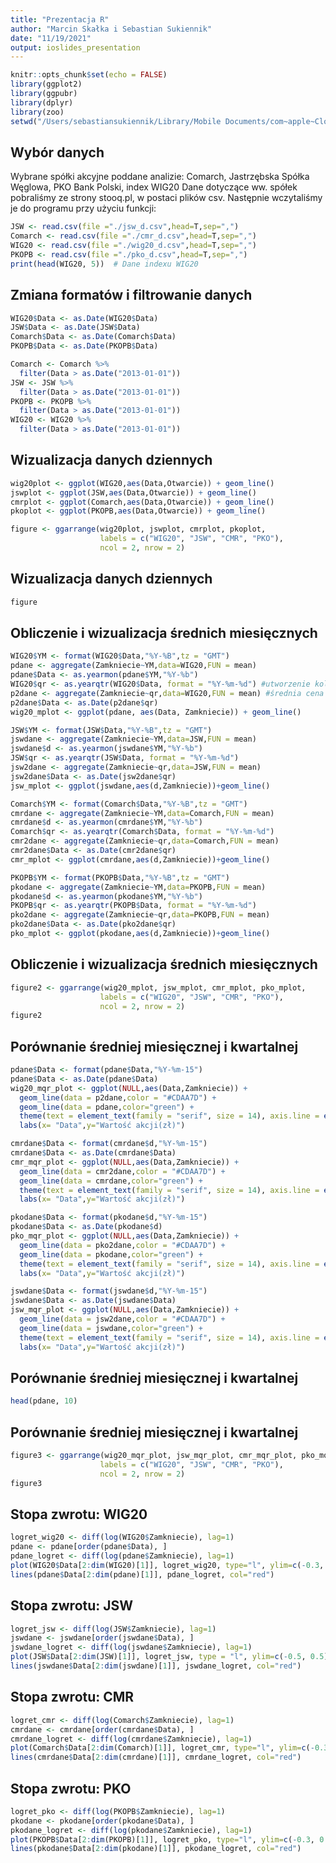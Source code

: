```yaml
---
title: "Prezentacja R"
author: "Marcin Skałka i Sebastian Sukiennik"
date: "11/19/2021"
output: ioslides_presentation
---
```


```r
knitr::opts_chunk$set(echo = FALSE)
library(ggplot2)
library(ggpubr)
library(dplyr)
library(zoo)
setwd("/Users/sebastiansukiennik/Library/Mobile Documents/com~apple~CloudDocs/Documents/Studia /PwR/Projekt")
```

## Wybór danych

  Wybrane spółki akcyjne poddane analizie: Comarch, Jastrzębska Spółka Węglowa, PKO Bank Polski, index WIG20
Dane dotyczące ww. spółek pobraliśmy ze strony stooq.pl, w postaci plików csv. 
Następnie wczytaliśmy je do programu przy użyciu funkcji:

```r
JSW <- read.csv(file ="./jsw_d.csv",head=T,sep=",")
Comarch <- read.csv(file ="./cmr_d.csv",head=T,sep=",")
WIG20 <- read.csv(file ="./wig20_d.csv",head=T,sep=",")
PKOPB <- read.csv(file ="./pko_d.csv",head=T,sep=",")
print(head(WIG20, 5))  # Dane indexu WIG20
```



## Zmiana formatów i filtrowanie danych

```r
WIG20$Data <- as.Date(WIG20$Data)
JSW$Data <- as.Date(JSW$Data)
Comarch$Data <- as.Date(Comarch$Data)
PKOPB$Data <- as.Date(PKOPB$Data)

Comarch <- Comarch %>%
  filter(Data > as.Date("2013-01-01"))
JSW <- JSW %>%
  filter(Data > as.Date("2013-01-01"))
PKOPB <- PKOPB %>%
  filter(Data > as.Date("2013-01-01"))
WIG20 <- WIG20 %>%
  filter(Data > as.Date("2013-01-01"))
```



## Wizualizacja danych dziennych

```r
wig20plot <- ggplot(WIG20,aes(Data,Otwarcie)) + geom_line()
jswplot <- ggplot(JSW,aes(Data,Otwarcie)) + geom_line()
cmrplot <- ggplot(Comarch,aes(Data,Otwarcie)) + geom_line()
pkoplot <- ggplot(PKOPB,aes(Data,Otwarcie)) + geom_line()

figure <- ggarrange(wig20plot, jswplot, cmrplot, pkoplot,
                    labels = c("WIG20", "JSW", "CMR", "PKO"),
                    ncol = 2, nrow = 2)
```

## Wizualizacja danych dziennych

```r
figure
```

## Obliczenie i wizualizacja średnich miesięcznych

```r
WIG20$YM <- format(WIG20$Data,"%Y-%B",tz = "GMT")
pdane <- aggregate(Zamkniecie~YM,data=WIG20,FUN = mean)
pdane$Data <- as.yearmon(pdane$YM,"%Y-%b")
WIG20$qr <- as.yearqtr(WIG20$Data, format = "%Y-%m-%d") #utworzenie kolumny kwartałów
p2dane <- aggregate(Zamkniecie~qr,data=WIG20,FUN = mean) #średnia cena zamknięcia dla kwartałów
p2dane$Data <- as.Date(p2dane$qr)
wig20_mplot <- ggplot(pdane, aes(Data, Zamkniecie)) + geom_line()
```

```r
JSW$YM <- format(JSW$Data,"%Y-%B",tz = "GMT")
jswdane <- aggregate(Zamkniecie~YM,data=JSW,FUN = mean)
jswdane$d <- as.yearmon(jswdane$YM,"%Y-%b")
JSW$qr <- as.yearqtr(JSW$Data, format = "%Y-%m-%d")
jsw2dane <- aggregate(Zamkniecie~qr,data=JSW,FUN = mean)
jsw2dane$Data <- as.Date(jsw2dane$qr)
jsw_mplot <- ggplot(jswdane,aes(d,Zamkniecie))+geom_line()

Comarch$YM <- format(Comarch$Data,"%Y-%B",tz = "GMT")
cmrdane <- aggregate(Zamkniecie~YM,data=Comarch,FUN = mean)
cmrdane$d <- as.yearmon(cmrdane$YM,"%Y-%b")
Comarch$qr <- as.yearqtr(Comarch$Data, format = "%Y-%m-%d")
cmr2dane <- aggregate(Zamkniecie~qr,data=Comarch,FUN = mean)
cmr2dane$Data <- as.Date(cmr2dane$qr)
cmr_mplot <- ggplot(cmrdane,aes(d,Zamkniecie))+geom_line()

PKOPB$YM <- format(PKOPB$Data,"%Y-%B",tz = "GMT")
pkodane <- aggregate(Zamkniecie~YM,data=PKOPB,FUN = mean)
pkodane$d <- as.yearmon(pkodane$YM,"%Y-%b")
PKOPB$qr <- as.yearqtr(PKOPB$Data, format = "%Y-%m-%d")
pko2dane <- aggregate(Zamkniecie~qr,data=PKOPB,FUN = mean)
pko2dane$Data <- as.Date(pko2dane$qr)
pko_mplot <- ggplot(pkodane,aes(d,Zamkniecie))+geom_line()
```

## Obliczenie i wizualizacja średnich miesięcznych
```r
figure2 <- ggarrange(wig20_mplot, jsw_mplot, cmr_mplot, pko_mplot,
                    labels = c("WIG20", "JSW", "CMR", "PKO"),
                    ncol = 2, nrow = 2)
figure2
```

## Porównanie średniej miesięcznej i kwartalnej
```r
pdane$Data <- format(pdane$Data,"%Y-%m-15")
pdane$Data <- as.Date(pdane$Data)
wig20_mqr_plot <- ggplot(NULL,aes(Data,Zamkniecie)) +
  geom_line(data = p2dane,color = "#CDAA7D") + 
  geom_line(data = pdane,color="green") + 
  theme(text = element_text(family = "serif", size = 14), axis.line = element_line(color = "black"),title = element_text(color = "grey")) + 
  labs(x= "Data",y="Wartość akcji(zł)")
```

```r
cmrdane$Data <- format(cmrdane$d,"%Y-%m-15")
cmrdane$Data <- as.Date(cmrdane$Data)
cmr_mqr_plot <- ggplot(NULL,aes(Data,Zamkniecie)) +
  geom_line(data = cmr2dane,color = "#CDAA7D") + 
  geom_line(data = cmrdane,color="green") + 
  theme(text = element_text(family = "serif", size = 14), axis.line = element_line(color = "black"),title = element_text(color = "grey")) + 
  labs(x= "Data",y="Wartość akcji(zł)")

pkodane$Data <- format(pkodane$d,"%Y-%m-15")
pkodane$Data <- as.Date(pkodane$d)
pko_mqr_plot <- ggplot(NULL,aes(Data,Zamkniecie)) +
  geom_line(data = pko2dane,color = "#CDAA7D") + 
  geom_line(data = pkodane,color="green") +  
  theme(text = element_text(family = "serif", size = 14), axis.line = element_line(color = "black"),title = element_text(color = "grey")) + 
  labs(x= "Data",y="Wartość akcji(zł)")

jswdane$Data <- format(jswdane$d,"%Y-%m-15")
jswdane$Data <- as.Date(jswdane$Data)
jsw_mqr_plot <- ggplot(NULL,aes(Data,Zamkniecie)) +
  geom_line(data = jsw2dane,color = "#CDAA7D") + 
  geom_line(data = jswdane,color="green") + 
  theme(text = element_text(family = "serif", size = 14), axis.line = element_line(color = "black"),title = element_text(color = "grey")) + 
  labs(x= "Data",y="Wartość akcji(zł)")
```
## Porównanie średniej miesięcznej i kwartalnej
```r
head(pdane, 10)
```

## Porównanie średniej miesięcznej i kwartalnej
```r
figure3 <- ggarrange(wig20_mqr_plot, jsw_mqr_plot, cmr_mqr_plot, pko_mqr_plot,
                    labels = c("WIG20", "JSW", "CMR", "PKO"),
                    ncol = 2, nrow = 2)
figure3
```

## Stopa zwrotu: WIG20
```r
logret_wig20 <- diff(log(WIG20$Zamkniecie), lag=1)
pdane <- pdane[order(pdane$Data), ]
pdane_logret <- diff(log(pdane$Zamkniecie), lag=1)
plot(WIG20$Data[2:dim(WIG20)[1]], logret_wig20, type="l", ylim=c(-0.3, 0.3), main="WIG20", ylab="Stopa zwrotu", xlab="Daty")
lines(pdane$Data[2:dim(pdane)[1]], pdane_logret, col="red")
```

## Stopa zwrotu: JSW
```r
logret_jsw <- diff(log(JSW$Zamkniecie), lag=1)
jswdane <- jswdane[order(jswdane$Data), ]
jswdane_logret <- diff(log(jswdane$Zamkniecie), lag=1)
plot(JSW$Data[2:dim(JSW)[1]], logret_jsw, type = "l", ylim=c(-0.5, 0.5), main = "JSW", ylab="Stopa zwrotu", xlab="Daty")
lines(jswdane$Data[2:dim(jswdane)[1]], jswdane_logret, col="red")
```

## Stopa zwrotu: CMR
```r
logret_cmr <- diff(log(Comarch$Zamkniecie), lag=1)
cmrdane <- cmrdane[order(cmrdane$Data), ]
cmrdane_logret <- diff(log(cmrdane$Zamkniecie), lag=1)
plot(Comarch$Data[2:dim(Comarch)[1]], logret_cmr, type="l", ylim=c(-0.3, 0.3), main="CMR", ylab="Stopa zwrotu", xlab="Daty")
lines(cmrdane$Data[2:dim(cmrdane)[1]], cmrdane_logret, col="red")
```

## Stopa zwrotu: PKO
```r
logret_pko <- diff(log(PKOPB$Zamkniecie), lag=1)
pkodane <- pkodane[order(pkodane$Data), ]
pkodane_logret <- diff(log(pkodane$Zamkniecie), lag=1)
plot(PKOPB$Data[2:dim(PKOPB)[1]], logret_pko, type="l", ylim=c(-0.3, 0.3), main="CMR", ylab="Stopa zwrotu", xlab="Daty")
lines(pkodane$Data[2:dim(pkodane)[1]], pkodane_logret, col="red")
```






